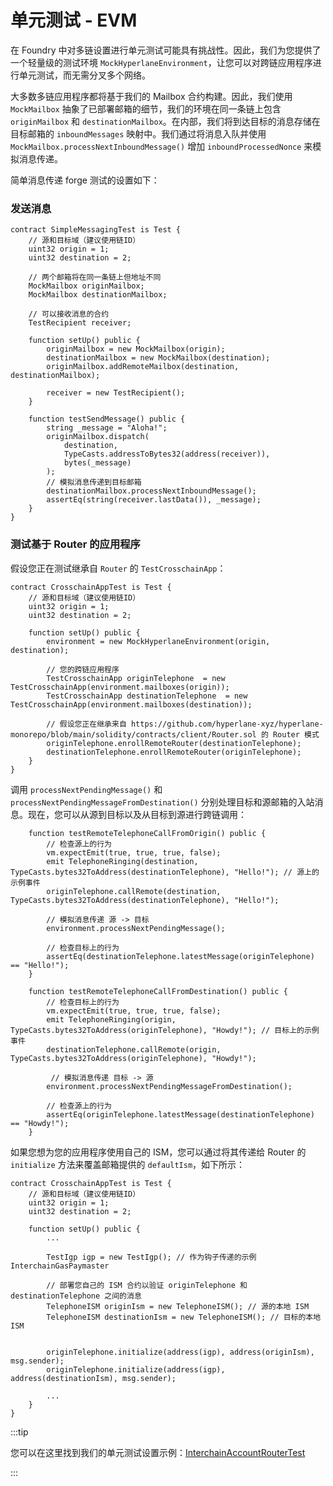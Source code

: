 # 单元测试 - EVM

在 Foundry 中对多链设置进行单元测试可能具有挑战性。因此，我们为您提供了一个轻量级的测试环境 `MockHyperlaneEnvironment`，让您可以对跨链应用程序进行单元测试，而无需分叉多个网络。

大多数多链应用程序都将基于我们的 Mailbox 合约构建。因此，我们使用 `MockMailbox` 抽象了已部署邮箱的细节，我们的环境在同一条链上包含 `originMailbox` 和 `destinationMailbox`。在内部，我们将到达目标的消息存储在目标邮箱的 `inboundMessages` 映射中。我们通过将消息入队并使用 `MockMailbox.processNextInboundMessage()` 增加 `inboundProcessedNonce` 来模拟消息传递。

简单消息传递 forge 测试的设置如下：

### 发送消息

```solidity
contract SimpleMessagingTest is Test {
    // 源和目标域（建议使用链ID）
    uint32 origin = 1;
    uint32 destination = 2;

    // 两个邮箱将在同一条链上但地址不同
    MockMailbox originMailbox;
    MockMailbox destinationMailbox;

    // 可以接收消息的合约
    TestRecipient receiver;

    function setUp() public {
        originMailbox = new MockMailbox(origin);
        destinationMailbox = new MockMailbox(destination);
        originMailbox.addRemoteMailbox(destination, destinationMailbox);

        receiver = new TestRecipient();
    }

    function testSendMessage() public {
        string _message = "Aloha!";
        originMailbox.dispatch(
            destination,
            TypeCasts.addressToBytes32(address(receiver)),
            bytes(_message)
        );
        // 模拟消息传递到目标邮箱
        destinationMailbox.processNextInboundMessage();
        assertEq(string(receiver.lastData()), _message);
    }
}
```

### 测试基于 Router 的应用程序

假设您正在测试继承自 `Router` 的 `TestCrosschainApp`：

```solidity
contract CrosschainAppTest is Test {
    // 源和目标域（建议使用链ID）
    uint32 origin = 1;
    uint32 destination = 2;

    function setUp() public {
        environment = new MockHyperlaneEnvironment(origin, destination);

        // 您的跨链应用程序
        TestCrosschainApp originTelephone  = new TestCrosschainApp(environment.mailboxes(origin));
        TestCrosschainApp destinationTelephone  = new TestCrosschainApp(environment.mailboxes(destination));

        // 假设您正在继承来自 https://github.com/hyperlane-xyz/hyperlane-monorepo/blob/main/solidity/contracts/client/Router.sol 的 Router 模式
        originTelephone.enrollRemoteRouter(destinationTelephone);
        destinationTelephone.enrollRemoteRouter(originTelephone);
    }
}
```

调用 `processNextPendingMessage()` 和 `processNextPendingMessageFromDestination()` 分别处理目标和源邮箱的入站消息。现在，您可以从源到目标以及从目标到源进行跨链调用：

```solidity
    function testRemoteTelephoneCallFromOrigin() public {
        // 检查源上的行为
        vm.expectEmit(true, true, true, false);
        emit TelephoneRinging(destination,  TypeCasts.bytes32ToAddress(destinationTelephone), "Hello!"); // 源上的示例事件
        originTelephone.callRemote(destination,  TypeCasts.bytes32ToAddress(destinationTelephone), "Hello!");

        // 模拟消息传递 源 -> 目标
        environment.processNextPendingMessage();

        // 检查目标上的行为
        assertEq(destinationTelephone.latestMessage(originTelephone) == "Hello!");
    }

    function testRemoteTelephoneCallFromDestination() public {
        // 检查目标上的行为
        vm.expectEmit(true, true, true, false);
        emit TelephoneRinging(origin,  TypeCasts.bytes32ToAddress(originTelephone), "Howdy!"); // 目标上的示例事件
        destinationTelephone.callRemote(origin,  TypeCasts.bytes32ToAddress(originTelephone), "Howdy!");

         // 模拟消息传递 目标 -> 源
        environment.processNextPendingMessageFromDestination();

        // 检查源上的行为
        assertEq(originTelephone.latestMessage(destinationTelephone) == "Howdy!");
    }
```

如果您想为您的应用程序使用自己的 ISM，您可以通过将其传递给 Router 的 `initialize` 方法来覆盖邮箱提供的 `defaultIsm`，如下所示：

```solidity
contract CrosschainAppTest is Test {
    // 源和目标域（建议使用链ID）
    uint32 origin = 1;
    uint32 destination = 2;

    function setUp() public {
        ...

        TestIgp igp = new TestIgp(); // 作为钩子传递的示例 InterchainGasPaymaster

        // 部署您自己的 ISM 合约以验证 originTelephone 和 destinationTelephone 之间的消息
        TelephoneISM originIsm = new TelephoneISM(); // 源的本地 ISM
        TelephoneISM destinationIsm = new TelephoneISM(); // 目标的本地 ISM


        originTelephone.initialize(address(igp), address(originIsm), msg.sender);
        originTelephone.initialize(address(igp), address(destinationIsm), msg.sender);

        ...
    }
}
```

:::tip

您可以在这里找到我们的单元测试设置示例：[InterchainAccountRouterTest](https://github.com/hyperlane-xyz/hyperlane-monorepo/blob/dae8b26ed65383844e4fbed7585deeb52da4e454/solidity/test/InterchainAccountRouter.t.sol#L38)

:::
